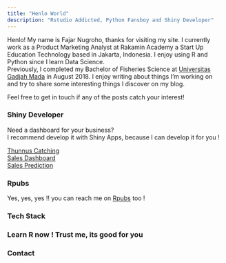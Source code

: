 ```yaml
---
title: "Henlo World"
description: "Rstudio Addicted, Python Fansboy and Shiny Developer"
---
```


Henlo! My name is Fajar Nugroho, thanks for visiting my site. I currently work as a Product Marketing Analyst at Rakamin Academy a Start Up Education Technology based in Jakarta, Indonesia. I enjoy using R and Python since I learn Data Science. <br>
Previously, I completed my Bachelor of Fisheries Science at [Universitas Gadjah Mada](https://www.ugm.ac.id/) in August 2018. I enjoy writing about things I'm working on and try to share some interesting things I discover on my blog.

Feel free to get in touch if any of the posts catch your interest!

### Shiny Developer

Need a dashboard for your business? <br> 
I recommend develop it with Shiny Apps, because I can develop it for you !

[Thunnus Catching](https://fajardwnugroho.shinyapps.io/Thunnus_Catching/) <br>
[Sales Dashboard](https://fajardwnugroho.shinyapps.io/Sales_Dashboard/) <br>
[Sales Prediction](https://fajardwnugroho.shinyapps.io/Sales_Prediction/)

### Rpubs

Yes, yes, yes !! you can reach me on [Rpubs](https://rpubs.com/fajardwnugroho/) too !

### Tech Stack
<!-- Add font awesome icons --> 

<div class="mylinks">
<p style="text-align: center;">
    <a href="https://cran.r-project.org/" target="_blank" class="fab fa-r-project" style="font-size:36px;"></a>
    <a href="https://www.python.org/" target="_blank" class="fab fa-python" style="font-size:36px;"></a>
    <a href="https://www.javascript.com/" target="_blank" class="fab fa-js-square" style="font-size:36px;"></a>
    <a href="https://reactjs.org/" target="_blank" class="fab fa-react" style="font-size:36px;"></a>
    <a href="https://github.com/" target="_blank" class="fab fa-github" style="font-size:36px;"></a>
    <a href="https://www.docker.com/" target="_blank" class="fab fa-docker" style="font-size:36px;"></a>
    <a href="https://aws.amazon.com/id/" target="_blank" class="fab fa-aws" style="font-size:36px;"></a>
    <a href="https://developer.mozilla.org/en-US/docs/Web/HTML?retiredLocale=id" target="_blank" class="fab fa-html5" style="font-size:36px;"></a>
    <a href="https://developer.mozilla.org/en-US/docs/Web/CSS?retiredLocale=id" target="_blank" class="fab fa-css3-alt" style="font-size:36px;"></a>
    <a href="https://sass-lang.com/" target="_blank" class="fab fa-sass" style="font-size:36px;"></a>
    <a href="https://www.mysql.com/" target="_blank" class="fas fa-database" style="font-size:36px;"></a>
</p>
</div>

### Learn R now ! Trust me, its good for you

### Contact
<!-- Add font awesome icons --> 

<div class="mylinks">
<p style="text-align: center;">
    <a href="https://t.me/fajardwnugroho" target="_blank" class="fab fa-telegram"  style="font-size:36px;"></a>
    <a href="mailto:fajardwnugroho@gmail.com" target="_blank" class="fa fa-envelope" style="font-size:36px;"></a>
    <a href="https://www.linkedin.com/in/fajardwnugroho/" target="_blank" class="fa fa-linkedin-square" style="font-size:36px;"></a>
    <!-- <a href="https://twitter.com/harryfishr" target="_blank" class="fa fa-twitter" style="font-size:36px;"></a> -->
</p>
</div>


